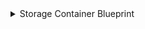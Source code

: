 <details>

<summary>Storage Container Blueprint</summary>

```json showLineNumbers
{
  "identifier": "storageContainer",
  "description": "This blueprint represents an Azure Storage Container in our software catalog",
  "title": "Storage Container",
  "icon": "Azure",
  "schema": {
    "properties": {
      "publicAccess": {
        "title": "Public Access",
        "type": "string"
      },
      "hasImmutabilityPolicy": {
        "title": "Has Immutability Policy",
        "type": "boolean"
      },
      "hasLegalHold": {
        "title": "Has Legal Hold",
        "type": "boolean"
      },
      "deleted": {
        "title": "Deleted",
        "type": "boolean"
      },
      "deletedTime": {
        "title": "Deleted Time",
        "type": "string"
      },
      "remainingRetentionDays": {
        "title": "Remaining Retention Days",
        "type": "number"
      },
      "leaseStatus": {
        "title": "Lease Status",
        "type": "string"
      },
      "leaseState": {
        "title": "Lease State",
        "type": "string"
      },
      "defaultEncryptionScope": {
        "title": "Default Encryption Scope",
        "type": "string"
      },
      "version": {
        "title": "Version",
        "type": "string"
      }
    },
    "required": []
  },
  "mirrorProperties": {},
  "calculationProperties": {},
  "relations": {
    "storageAccount": {
      "target": "storageAccount",
      "title": "Storage Account",
      "required": false,
      "many": false
    }
  }
}
```

</details>
